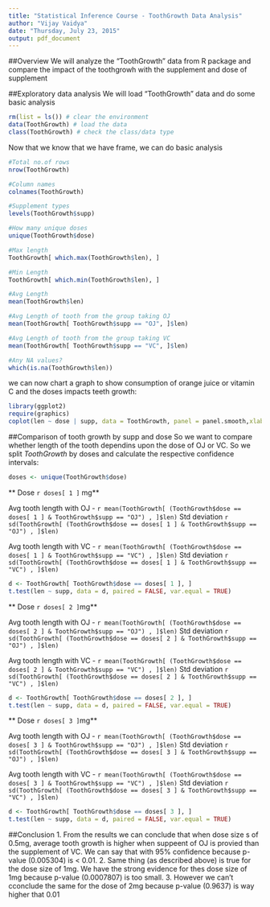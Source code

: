 ```yaml
---
title: "Statistical Inference Course - ToothGrowth Data Analysis"
author: "Vijay Vaidya"
date: "Thursday, July 23, 2015"
output: pdf_document
---
```

##Overview
We will analyze the "ToothGrowth" data from R package and compare the impact of the toothgrowh with the supplement and dose of supplement

##Exploratory data analysis
We will load "ToothGrowth" data and do some basic analysis
```r
rm(list = ls()) # clear the environment
data(ToothGrowth) # load the data
class(ToothGrowth) # check the class/data type
```

Now that we know that we have frame, we can do basic analysis
```r
#Total no.of rows
nrow(ToothGrowth)

#Column names
colnames(ToothGrowth)

#Supplement types
levels(ToothGrowth$supp)

#How many unique doses
unique(ToothGrowth$dose)

#Max length
ToothGrowth[ which.max(ToothGrowth$len), ]

#Min Length
ToothGrowth[ which.min(ToothGrowth$len), ]

#Avg Length
mean(ToothGrowth$len)

#Avg Length of tooth from the group taking OJ
mean(ToothGrowth[ ToothGrowth$supp == "OJ", ]$len)

#Avg Length of tooth from the group taking VC
mean(ToothGrowth[ ToothGrowth$supp == "VC", ]$len)

#Any NA values?
which(is.na(ToothGrowth$len))

```
we can now chart a graph to show consumption of orange juice or vitamin C and the doses impacts teeth growth:
```r
library(ggplot2)
require(graphics)
coplot(len ~ dose | supp, data = ToothGrowth, panel = panel.smooth,xlab = "ToothGrowth data: length vs dose, given type of supplement")
```

##Comparison of tooth growth by supp and dose
So we want to compare whether length of the tooth dependins upon the dose of OJ or VC.  So we split *ToothGrowth* by doses and calculate the respective confidence intervals:  
```r
doses <- unique(ToothGrowth$dose)
```

** Dose `r doses[ 1 ]` mg**

Avg tooth length with OJ - `r mean(ToothGrowth[ (ToothGrowth$dose == doses[ 1 ] & ToothGrowth$supp == "OJ") , ]$len)` 
Std deviation `r sd(ToothGrowth[ (ToothGrowth$dose == doses[ 1 ] & ToothGrowth$supp == "OJ") , ]$len)`


Avg tooth length with VC - `r mean(ToothGrowth[ (ToothGrowth$dose == doses[ 1 ] & ToothGrowth$supp == "VC") , ]$len)`
Std deviation `r sd(ToothGrowth[ (ToothGrowth$dose == doses[ 1 ] & ToothGrowth$supp == "VC") , ]$len)`

```r
d <- ToothGrowth[ ToothGrowth$dose == doses[ 1 ], ]
t.test(len ~ supp, data = d, paired = FALSE, var.equal = TRUE)
```

** Dose `r doses[ 2 ]`mg**

Avg tooth length with OJ - `r mean(ToothGrowth[ (ToothGrowth$dose == doses[ 2 ] & ToothGrowth$supp == "OJ") , ]$len)` 
Std deviation `r sd(ToothGrowth[ (ToothGrowth$dose == doses[ 2 ] & ToothGrowth$supp == "OJ") , ]$len)`


Avg tooth length with VC - `r mean(ToothGrowth[ (ToothGrowth$dose == doses[ 2 ] & ToothGrowth$supp == "VC") , ]$len)`
Std deviation `r sd(ToothGrowth[ (ToothGrowth$dose == doses[ 2 ] & ToothGrowth$supp == "VC") , ]$len)`

```r
d <- ToothGrowth[ ToothGrowth$dose == doses[ 2 ], ]
t.test(len ~ supp, data = d, paired = FALSE, var.equal = TRUE)
```

** Dose `r doses[ 3 ]`mg**

Avg tooth length with OJ - `r mean(ToothGrowth[ (ToothGrowth$dose == doses[ 3 ] & ToothGrowth$supp == "OJ") , ]$len)` 
Std deviation `r sd(ToothGrowth[ (ToothGrowth$dose == doses[ 3 ] & ToothGrowth$supp == "OJ") , ]$len)`


Avg tooth length with VC - `r mean(ToothGrowth[ (ToothGrowth$dose == doses[ 3 ] & ToothGrowth$supp == "VC") , ]$len)`
Std deviation `r sd(ToothGrowth[ (ToothGrowth$dose == doses[ 3 ] & ToothGrowth$supp == "VC") , ]$len)`

```r
d <- ToothGrowth[ ToothGrowth$dose == doses[ 3 ], ]
t.test(len ~ supp, data = d, paired = FALSE, var.equal = TRUE)
```

##Conclusion
1. From the results we can conclude that when dose size s of 0.5mg, average tooth growth is higher when suppeent of OJ is provied than the supplement of VC. We can say that with 95% confidence because p-value (0.005304) is < 0.01. 
2. Same thing (as described above) is true for the dose size of 1mg. We have the strong evidence for thes dose size of 1mg because p-value (0.0007807) is too small.
3. However we can't cconclude the same for the dose of 2mg because p-value (0.9637) is way higher that 0.01
